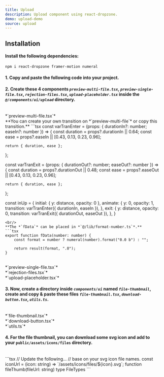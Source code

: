 ```yaml
---
title: Upload
description: Upload component using react-dropzone.
demo: upload-demo
source: upload
---
```



## Installation
#### Install the following dependencies:
```bash
npm i react-dropzone framer-motion numeral
```

#### 1. Copy and paste the following code into your project.
<ComponentSource name="upload" filePath="@/components/ui/upload/upload"/>

#### 2. Create these **4** components *`preview-multi-file.tsx`*, *`preview-single-file.tsx`*, *`rejection-files.tsx`*, *`upload-placeholder.tsx`* inside the *`@/components/ui/upload`* directory.
<br />
*`preview-multi-file.tsx`*
<ComponentSource name="preview-multi-file" filePath="@/components/ui/upload/preview-multi-file.tsx"/>
<br />
**You can create your own transition on *`preview-multi-file`* or copy this transition.**
```tsx
const varTranEnter = (props: { durationIn?: number; easeIn?: number }) => {
	const duration = props?.durationIn || 0.64;
	const ease = props?.easeIn || [0.43, 0.13, 0.23, 0.96];

	return { duration, ease };
};

const varTranExit = (props: { durationOut?: number; easeOut?: number }) => {
	const duration = props?.durationOut || 0.48;
	const ease = props?.easeOut || [0.43, 0.13, 0.23, 0.96];

	return { duration, ease };
};

const inUp = {
    initial: { y: distance, opacity: 0 },
    animate: {
        y: 0,
        opacity: 1,
        transition: varTranEnter({ durationIn, easeIn }),
    },
    exit: {
        y: distance,
        opacity: 0,
        transition: varTranExit({ durationOut, easeOut }),
    },
}
```
<br/>
**The *`fData`* can be placed in *`@/lib/format-number.ts`*.**
```tsx
export function fData(number: number) {
	const format = number ? numeral(number).format("0.0 b") : "";

	return result(format, ".0");
} 
```
<br />
*`preview-single-file.tsx`*
<ComponentSource name="preview-single-file" filePath="@/components/ui/upload/preview-single-file.tsx"/>
<br />
*`rejection-files.tsx`*
<ComponentSource name="rejection-files" filePath="@/components/ui/upload/rejection-files.tsx"/>
<br />
*`upload-placeholder.tsx`*
<ComponentSource name="upload-placeholder" filePath="@/components/ui/upload/upload-placeholder.tsx"/>

#### 3. Now, create a  directory inside *`components/ui`* named *`file-thumbnail`*, create and copy & paste these files *`file-thumbnail.tsx`*, *`download-button.tsx`*, *`utils.ts`*.
<br />
*`file-thumbnail.tsx`*
<ComponentSource name="file-thumbnail" filePath="@/components/ui/file-thumbnail/file-thumbnail.tsx"/>
<br/>
*`download-button.tsx`*
<ComponentSource name="download-button" filePath="@/components/ui/file-thumbnail/download-button.tsx"/>
<br />
*`utils.ts`*
<ComponentSource name="file-thumbnail-utils" filePath="@/components/ui/file-thumbnail/utils.ts"/>

#### 4. For the  file thumbnail, you can download some svg icon and add to your `public/assets/icons/files` directory.
<br/>
```tsx
// Update the following...
// base on your svg icon file names.
const iconUrl = (icon: string) => `/assets/icons/files/${icon}.svg`;
function fileThumb(fileUrl: string)
type FileTypes
```
